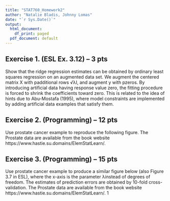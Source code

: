 ```yaml
---
title: "STAT760_Homework2"
author: "Natalie Bladis, Johnny Lomas"
date: "`r Sys.Date()`"
output:
  html_document:
    df_print: paged
  pdf_document: default
---
```


## Exercise 1. (ESL Ex. 3.12) – 3 pts
Show that the ridge regression estimates can be obtained by ordinary least squares regression
on an augmented data set. We augment the centered matrix X with padditional rows √λI, and
augment y with pzeros. By introducing artificial data having response value zero, the fitting
procedure is forced to shrink the coefficients toward zero. This is related to the idea of hints due to
Abu-Mostafa (1995), where model constraints are implemented by adding artificial data examples
that satisfy them.



## Exercise 2. (Programming) – 12 pts
Use prostate cancer example to reproduce the following figure. The Prostate data are available
from the book website https://www.hastie.su.domains/ElemStatLearn/.




## Exercise 3. (Programming) – 15 pts
Use prostate cancer example to produce a similar figure below (also Figure 3.7 in ESL), where
the x-axis is the parameter λinstead of degrees of freedom. The estimates of prediction errors
are obtained by 10-fold cross-validation. The Prostate data are available from the book website
https://www.hastie.su.domains/ElemStatLearn/.
1
